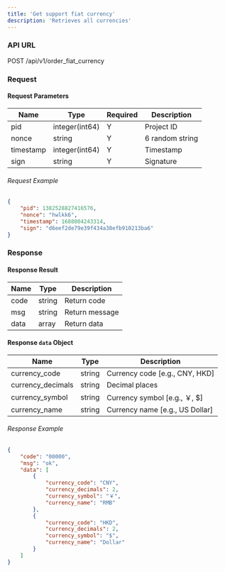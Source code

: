 ```yaml
---
title: 'Get support fiat currency'
description: 'Retrieves all currencies'
---
```


### API URL

POST /api/v1/order_fiat_currency

### Request

#### Request Parameters
| Name       | Type           | Required | Description          |
|------------|----------------|----------|----------------------|
| pid        | integer(int64) | Y     | Project ID           |
| nonce      | string         | Y     | 6 random string |
| timestamp  | integer(int64) | Y     | Timestamp            |
| sign       | string         | Y     | Signature            |

###### Request Example

```json
{
    "pid": 1382528827416576,
    "nonce": "hwlkk6",
    "timestamp": 1688004243314,
    "sign": "d6eef2de79e39f434a38efb910213ba6"
}
```

### Response

#### Response Result

| Name  | Type     | Description          |
| ----- | ------ | --------------------- |
| code  | string | Return code           |
| msg   | string | Return message        |
| data  | array | Return data    |

#### Response `data` Object

| Name  | Type     | Description          |
|----------------|----------------|------------------------|
| currency_code      | string         | Currency code [e.g., CNY, HKD]  |
| currency_decimals   | string        | Decimal places                  |
| currency_symbol   | string         | Currency symbol [e.g., ￥, $]    |
| currency_name | string         | Currency name [e.g., US Dollar]      |


###### Response Example

```json
{
    "code": "00000",
    "msg": "ok",
    "data": [
        {
            "currency_code": "CNY",
            "currency_decimals": 2,
            "currency_symbol": "￥",
            "currency_name": "RMB"
        },
        {
            "currency_code": "HKD",
            "currency_decimals": 2,
            "currency_symbol": "$",
            "currency_name": "Dollar"
        }
    ]
}
```